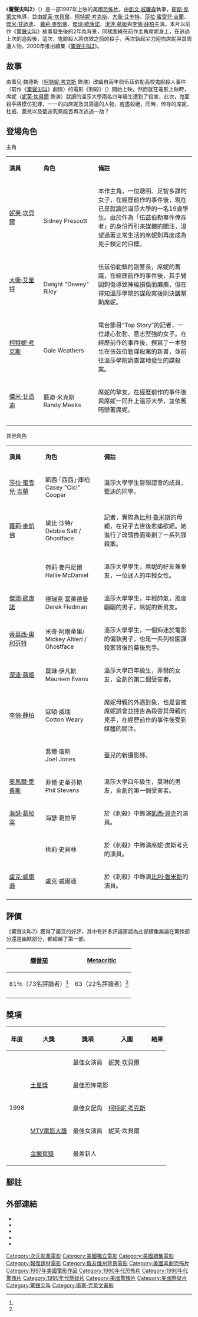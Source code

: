 {{refimprove|time=2015-04-23T10:20:27+00:00}}
{{noteTA
|T=zh-cn:惊声尖叫2;zh-tw:驚聲尖叫2; zh-hk:奪命狂呼2;
|G1=Movie
}}{{Infobox film
|name=驚聲尖叫2
|original_name={{lang|en|Scream 2}}
|image_size=220px
|image=Scream 2 logo.jpg
|caption=
|writer=[[凱文·威廉森|凱文·威廉森]]
|starring=[[妮芙·坎貝爾|妮芙·坎貝爾]]<br>[[柯特妮·考克斯|柯特妮·考克斯]]<br>[[大衛·艾奎特|大衛·艾奎特]]<br>[[莎拉·蜜雪兒·吉蘭|莎拉·蜜雪兒·吉蘭]]<br>[[傑米·甘迺迪|傑米·甘迺迪]]<br> [[蘿莉·麥凱佛|蘿莉·麥凱佛]]<br>[[傑瑞·歐康諾|傑瑞·歐康諾]]<br>[[潔達·蘋姬·史密斯|潔達·蘋姬]]<br>[[李佛·薛柏|李佛·薛柏]]<!--These actors are listed on the poster. Please, do not add anyone else. Thank you.!-->
|director=[[衛斯·克萊文|衛斯·克萊文]]
|producer=衛斯·克萊文<br>{{link-en|凱西·康拉德|Cathy Konrad}}<br>{{link-en|瑪麗安·瑪當蕾娜|Marianne Maddalena}}
|cinematography={{link-en|彼得·戴明|Peter Deming}}
|music=[[馬可·貝爾崔米|馬可·貝爾崔米]]
|editing={{link-en|派翠克·拉希爾|Patrick Lussier}}
|studio=康拉德製片<br>{{link-en|克拉文－瑪當蕾娜影業|Craven-Maddalena Films}}
|distributor=[[次元影業|次元影業]]
|country={{美國電影產地}}
|released={{flagicon|USA}}{{Start date|1997|12|12}}  
|runtime=120分鐘
|language=[[英語|英語]]
|budget=2400万美元
|gross=1.724亿美元
|preceded_by = [[驚聲尖叫|驚聲尖叫]]
|followed_by = [[驚聲尖叫3|驚聲尖叫3]]
|tw_name = 驚聲尖叫2
|hk_name = 奪命狂呼2
}}
《'''驚聲尖叫2'''》（{{lang-en|'''''Scream 2'''''}}）是一部1997年上映的美國[[恐怖片|恐怖片]]。由[[凱文·威廉森|凱文·威廉森]]執筆，[[衛斯·克萊文|衛斯·克萊文]]執導，並由[[妮芙·坎貝爾|妮芙·坎貝爾]]、[[柯特妮·考克斯|柯特妮·考克斯]]、[[大衛·艾奎特|大衛·艾奎特]]、[[莎拉·蜜雪兒·吉蘭|莎拉·蜜雪兒·吉蘭]]、[[傑米·甘迺迪|傑米·甘迺迪]]、 [[蘿莉·麥凱佛|蘿莉·麥凱佛]]、[[傑瑞·歐康諾|傑瑞·歐康諾]]、[[潔達·蘋姬·史密斯|潔達·蘋姬]]與[[李佛·薛柏|李佛·薛柏]]主演。本片以前作《[[驚聲尖叫|驚聲尖叫]]》故事發生後的2年為背景，同樣圍繞在前作主角席妮身上，在逃過上次的追殺後，這次，鬼臉殺人將仿效之前的殺手，再次執起尖刀迎向席妮與其周遭人物。2000年推出續集《[[驚聲尖叫3|驚聲尖叫3]]》。

==故事==
由蓋兒·魏德斯（[[柯特妮·考克斯|柯特妮·考克斯]] 飾演）改編自兩年前伍茲伯勒高校鬼臉殺人事件（前作《[[驚聲尖叫|驚聲尖叫]]》劇情）的電影《刺殺》（{{lang|en|Stab}}）開始上映，然而就在電影上映時，席妮（[[妮芙·坎貝爾|妮芙·坎貝爾]] 飾演）就讀的溫莎大學兩名四年級生遭到了殺害，此次，鬼面殺手將模仿犯罪，一一的向席妮及其周邊的人物，趕盡殺絕，同時，倖存的席妮、杜威、蓋兒以及藍迪究竟能否再次逃過一劫？

== 登場角色 ==
;主角
{|class="wikitable" width="57%" style="font-size:88%;"
|- style="background:black; color:white" align=center
|style="width:2%"|'''演員'''
|style="width:2%"|'''角色'''
|style="width:6%"|'''備註'''
|-align=center 
|[[妮芙·坎貝爾|妮芙·坎貝爾]] ||{{link-en|席妮·皮斯考克|Sidney Prescott}}<br/>Sidney Prescott|| align="left" |本作主角，一位聰明、足智多謀的女子，在經歷前作的事件後，現在已是就讀於溫莎大學的一名19歲學生。由於作為「伍茲伯勒事件倖存者」的身份而引來媒體的關注，渴望過著正常生活的席妮則再度成為兇手鎖定的目標。
|-align=center 
|[[大衛·艾奎特|大衛·艾奎特]] ||{{link-en|杜懷特·「杜威」·瑞利|Dewey Riley}}<br/>Dwight "Dewey" Riley|| align="left" |伍茲伯勒鎮的副警長，席妮的舊識，在經歷前作的事件後，其手臂因刺傷導致神經損傷而癱瘓，但在得知溫莎學院的謀殺案後則決議幫助席妮。
|-align=center 
|[[柯特妮·考克斯|柯特妮·考克斯]] ||{{link-en|蓋兒·魏德斯|Gale Weathers}}<br/>Gale Weathers|| align="left" |電台節目“Top Story”的記者，一位雄心勃勃、意志堅強的女子。在經歷前作的事件後，撰寫了一本發生在伍茲伯勒謀殺案的新書，並前往溫莎學院調查當地發生的謀殺案。
|-align=center 
|[[傑米·甘迺迪|傑米·甘迺迪]]  ||藍迪·米克斯<br/>Randy Meeks|| align="left" |席妮的摯友，在經歷前作的事件後與席妮一同升上溫莎大學，並依舊暗戀著席妮。
|-align=center 
|-
|}

;其他角色
{|class="wikitable" width="57%" style="font-size:88%;"
|- style="background:black; color:white" align=center
|style="width:2%"|'''演員'''
|style="width:2%"|'''角色'''
|style="width:6%"|'''備註'''
|-align=center 
|[[莎拉·蜜雪兒·吉蘭|莎拉·蜜雪兒·吉蘭]]||凱西·「西西」·庫柏<br/>Casey "Cici" Cooper || 溫莎大學學生皆聯誼會的成員，藍迪的同學。
|-align=center 
| [[蘿莉·麥凱佛|蘿莉·麥凱佛]] ||黛比·沙特/{{link-en|鬼面殺手|Ghostface (Scream)}}<br/>Debbie Salt / Ghostface|| align="left" |記者，實際為[[驚聲尖叫#人物角色|比利·魯米斯]]的母親，在兒子去世後悲痛欲絕。她進行了改頭換面策劃了一系列謀殺案。
|-align=center 
| {{link-en|艾莉絲·尼爾|Elise Neal}}||荷莉·麥丹尼爾<br/>Hallie McDaniel || 溫莎大學學生，席妮的好友兼室友，一位迷人的年輕女性。
|-align=center 
|[[傑瑞·歐康諾|傑瑞·歐康諾]]||德瑞克·富萊德曼<br/>Derek Fledman || 溫莎大學學生，年輕帥氣，風度翩翩的男子，席妮的新男友。
|-align=center 
|[[蒂莫西·奧利芬特|蒂莫西·奧利芬特]]||米奇·阿爾蒂里/{{link-en|鬼面殺手|Ghostface (Scream)}}<br/>Mickey Altieri / Ghostface || 溫莎大學學生，一個痴迷於電影的偏執男子，也是一系列校園謀殺案背後的幕後兇手。
|-align=center 
|[[潔達·蘋姬·史密斯|潔達·蘋姬]]||莫琳·伊凡斯<br/>Maureen Evans || 溫莎大學四年級生，菲爾的女友，全劇的第二個受害者。
|-align=center 
|[[李佛·薛柏|李佛·薛柏]]||寇頓·威瑞<br/>Cotton Weary ||席妮母親的外遇對象，也是曾被席妮誤會並控告為殺害其母親的兇手，在經歷前作的事件後受到媒體的關注。
|-align=center 
|{{link-en|杜安·馬丁|Duane Martin}}||喬爾·瓊斯<br/>Joel Jones ||蓋兒的新攝影師。
|-align=center 
|[[奧馬爾·愛普斯|奧馬爾·愛普斯]]||菲爾·史蒂芬斯<br/>Phil Stevens ||溫莎大學四年級生，莫琳的男友，全劇的第一個受害者。
|-align=center 
|[[海瑟·葛拉罕|海瑟·葛拉罕]]||海瑟·葛拉罕 ||於《刺殺》中飾演[[驚聲尖叫#人物角色|凱西·貝克]]的演員。
|-align=center 
| {{link-en|桃莉·史貝林|Tori Spelling}}||桃莉·史貝林 ||於《刺殺》中飾演席妮·皮斯考克的演員。
|-align=center 
|[[盧克·威爾遜|盧克·威爾遜]]||盧克·威爾遜 ||於《刺殺》中飾演[[驚聲尖叫#人物角色|比利·魯米斯]]的演員。
|-
|}

== 評價 ==
《驚聲尖叫2》獲得了廣泛的好評，其中有許多評論家認為此部續集無論在驚悚部分還是幽默部分，都超越了第一部。

{|class="wikitable" width=50% border="1"
!align="center"|'''[[爛番茄|爛番茄]]'''
!align="center"|'''[[Metacritic|Metacritic]]'''
|-
|81％（73名評論者）<ref name="RottenTomatoesScream2"/>
|63（22名評論者）<ref name="Metacritic"/>
|-
|}

== 獎項 ==
{|class="wikitable" width=60%
|-
!年度!!大獎!!獎項!!入圍!!結果
|-
|rowspan="5"|1998
|rowspan="3"|[[土星獎|土星獎]]
|最佳女演員
|[[妮芙·坎貝爾|妮芙·坎貝爾]]
|{{nom}}
|-
|colspan=2|最佳恐怖電影
|{{nom}}
|-
|最佳女配角
|[[柯特妮·考克斯|柯特妮·考克斯]]
|{{nom}}
|-
|rowspan="1"|[[MTV電影大獎|MTV電影大獎]]
|最佳女演員
|妮芙·坎貝爾
|{{won}}
|-
|rowspan="1"|[[金酸莓獎|金酸莓獎]]
|最差新人
|{{link-en|桃莉·史貝林|Tori Spelling}}
|{{nom}}
|}

==腳註==
{{Reflist|2|refs=

<ref name="RottenTomatoesScream2">{{cite web | url=http://www.rottentomatoes.com/m/scream_2/ | title=Scream 2 | work=[[Rotten_Tomatoes|Rotten Tomatoes]] | publisher=IGN Entertainment, Inc | access-date=2015-04-23 | archive-date=2021-01-17 | archive-url=https://web.archive.org/web/20210117104502/https://www.rottentomatoes.com/m/scream_2 | dead-url=no }}</ref>

<ref name="Metacritic">{{cite web| url=http://www.metacritic.com/video/titles/scream2?q=Scream| title=Scream  2| work=[[Metacritic|Metacritic]]| publisher=CNET Networks, Inc| access-date=2015-04-23| archive-date=2007-12-19| archive-url=https://web.archive.org/web/20071219142219/http://www.metacritic.com/video/titles/scream2?q=scream| dead-url=no}}</ref>

}}

==外部連結==
{{Wikiquote}}
*{{IMDb title|id=0120082}}
*{{Amg movie|158873|驚聲尖叫2}}
*{{rottentomatoes|scream_2}}
*{{mojo title|id=scream2}}
*{{metacritic film|scream-2}}

{{驚聲尖叫}}
{{衛斯·克萊文}}
{{DEFAULTSORT:Scream 2}}
[[Category:次元影業電影|Category:次元影業電影]]
[[Category:美國獨立電影|Category:美國獨立電影]]
[[Category:美國續集電影|Category:美國續集電影]]
[[Category:報復題材電影|Category:報復題材電影]]
[[Category:俄亥俄州背景電影|Category:俄亥俄州背景電影]]
[[Category:美國喜劇恐怖片|Category:美國喜劇恐怖片]]
[[Category:1997年美國電影作品|Category:1997年美國電影作品]]
[[Category:1990年代恐怖片|Category:1990年代恐怖片]]
[[Category:1990年代驚悚片|Category:1990年代驚悚片]]
[[Category:1990年代懸疑片|Category:1990年代懸疑片]]
[[Category:美國驚悚片|Category:美國驚悚片]]
[[Category:美國懸疑片|Category:美國懸疑片]]
[[Category:驚聲尖叫|Category:驚聲尖叫]]
[[Category:衛斯·克萊文電影|Category:衛斯·克萊文電影]]